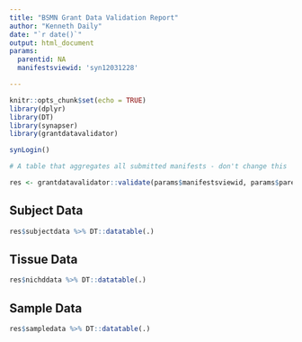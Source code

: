 ```yaml
---
title: "BSMN Grant Data Validation Report"
author: "Kenneth Daily"
date: "`r date()`"
output: html_document
params:
  parentid: NA
  manifestsviewid: 'syn12031228'

---
```


```r
knitr::opts_chunk$set(echo = TRUE)
library(dplyr)
library(DT)
library(synapser)
library(grantdatavalidator)

synLogin()
```

```r
# A table that aggregates all submitted manifests - don't change this

res <- grantdatavalidator::validate(params$manifestsviewid, params$parentid)
```

## Subject Data
```r
res$subjectdata %>% DT::datatable(.)
```

## Tissue Data

```r
res$nichddata %>% DT::datatable(.)
```

## Sample Data

```r
res$sampledata %>% DT::datatable(.)
```
